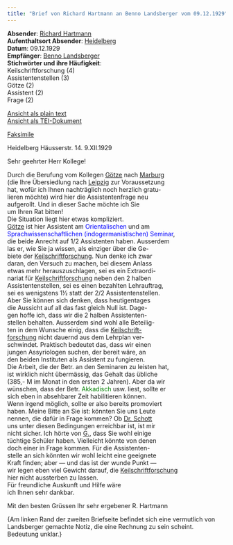 ```yaml
---
title: "Brief von Richard Hartmann an Benno Landsberger vom 09.12.1929"
---
```


**Absender**: [Richard Hartmann](https://www.wikidata.org/wiki/Q1525652)   
**Aufenthaltsort Absender**: [Heidelberg](https://www.wikidata.org/wiki/Q2966)  
**Datum**: 09.12.1929  
**Empfänger**: [Benno Landsberger](http://www.wikidata.org/entity/Q67592)  
**Stichwörter und ihre Häufigkeit**:  
Keilschriftforschung (4)  
Assistentenstellen (3)  
Götze (2)  
Assistent (2)  
Frage (2)  

[Ansicht als plain text](files/1929-12-09_Hartmann_Landsberger.txt)  
[Ansicht als TEI-Dokument](files/1929-12-09_Hartmann_Landsberger.xml)  

[Faksimile](1929-12-09_Hartmann_Landsberger_image.qmd){target="_blank"}

Heidelberg
Häusserstr. 14.
9.XII.1929

Sehr geehrter Herr Kollege!

Durch die Berufung vom Kollegen [Götze](http://www.wikidata.org/entity/Q109158) nach [Marburg](https://www.wikidata.org/wiki/Q3869)<br/>
(die Ihre Übersiedlung nach [Leipzig](https://www.wikidata.org/wiki/Q2079) zur Voraussetzung<br/>
hat, wofür ich Ihnen nachträglich noch herzlich gratu-<br/>
lieren möchte) wird hier die Assistentenfrage neu<br/>
aufgerollt. Und in dieser Sache möchte ich Sie<br/>
um Ihren Rat bitten!<br/>
Die Situation liegt hier etwas kompliziert.<br/>
[Götze](http://www.wikidata.org/entity/Q109158) ist hier Assistent am <span style="color:blue;">Orientalischen</span> und am<br/>
<span style="color:blue;">Sprachwissenschaftlichen (indogermanistischen) Seminar</span>,<br/>
die beide Anrecht auf 1/2 Assistenten haben. Ausserdem<br/>
las er, wie Sie ja wissen, als einziger über die Ge-<br/>
biete der [Keilschriftforschung](https://www.wikidata.org/wiki/Q4752891). Nun denke ich zwar<br/>
daran, den Versuch zu machen, bei diesem Anlass<br/>
etwas mehr herauszuschlagen, sei es ein Extraordi-<br/>
nariat für [Keilschriftforschung](https://www.wikidata.org/wiki/Q4752891) neben den 2 halben<br/>
Assistentenstellen, sei es einen bezahlten Lehrauftrag,<br/>
sei es wenigstens 1½ statt der 2/2 Assistentenstellen.<br/>
Aber Sie können sich denken, dass heutigentages<br/>
die Aussicht auf all das fast gleich Null ist. Dage-<br/>
gen hoffe ich, dass wir die 2 halben Assistenten-<br/>
stellen behalten. Ausserdem sind wohl alle Beteilig-<br/>
ten in dem Wunsche einig, dass die [Keilschrift-<br/>
forschung](https://www.wikidata.org/wiki/Q4752891) nicht dauernd aus dem Lehrplan ver-<br/>
schwindet. Praktisch bedeutet das, dass wir einen<br/>
jungen Assyriologen suchen, der bereit wäre, an<br/>
den beiden Instituten als Assistent zu fungieren.<br/>
Die Arbeit, die der Betr. an den Seminaren zu leisten hat,<br/>
ist wirklich nicht übermässig, das Gehalt das übliche<br/>
(385,- M im Monat in den ersten 2 Jahren). Aber da wir<br/>
wünschen, dass der Betr. <span style="color:green;">Akkadisch</span> usw. liest, sollte er<br/>
sich eben in absehbarer Zeit habilitieren können.<br/>
Wenn irgend möglich, sollte er also bereits promoviert<br/>
haben. Meine Bitte an Sie ist: könnten Sie uns Leute<br/>
nennen, die dafür in Frage kommen? Ob [Dr. Schott](http://www.wikidata.org/entity/Q94873664)<br/>
uns unter diesen Bedingungen erreichbar ist, ist mir<br/>
nicht sicher. Ich hörte von [G.](http://www.wikidata.org/entity/Q109158), dass Sie wohl einige<br/>
tüchtige Schüler haben. Vielleicht könnte von denen<br/>
doch einer in Frage kommen. Für die Assistenten-<br/>
stelle an sich könnten wir wohl leicht eine geeignete<br/>
Kraft finden; aber — und das ist der wunde Punkt —<br/>
wir legen eben viel Gewicht darauf, die [Keilschriftforschung](https://www.wikidata.org/wiki/Q4752891)<br/>
hier nicht aussterben zu lassen.<br/>
Für freundliche Auskunft und Hilfe wäre<br/>
ich Ihnen sehr dankbar.

Mit den besten Grüssen
Ihr
sehr ergebener
R. Hartmann
    
{Am linken Rand der zweiten Briefseite befindet sich eine vermutlich von Landsberger gemachte Notiz, die eine Rechnung zu sein scheint. Bedeutung unklar.}